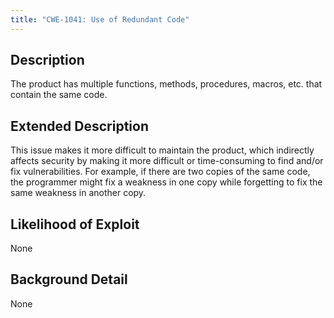 ```yaml
---
title: "CWE-1041: Use of Redundant Code"
---
```


## Description
The product has multiple functions, methods, procedures, macros, etc. that
					contain the same code.

## Extended Description
This issue makes it more difficult to maintain the product, which indirectly affects security by making it more difficult or time-consuming to find and/or fix vulnerabilities.  For example, if there are two copies of the same code, the programmer might fix a weakness in one copy while forgetting to fix the same weakness in another copy.

## Likelihood of Exploit
None

## Background Detail
None
        